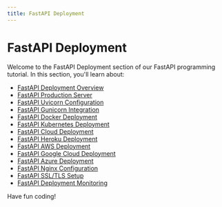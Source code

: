 ```yaml
---
title: FastAPI Deployment
---
```


# FastAPI Deployment

Welcome to the FastAPI Deployment section of our FastAPI programming tutorial. In this section, you'll learn about:

- [FastAPI Deployment Overview](./0-fastapi-deployment-overview.mdx)
- [FastAPI Production Server](./1-fastapi-production-server.mdx)
- [FastAPI Uvicorn Configuration](./2-fastapi-uvicorn-configuration.mdx)
- [FastAPI Gunicorn Integration](./3-fastapi-gunicorn-integration.mdx)
- [FastAPI Docker Deployment](./4-fastapi-docker-deployment.mdx)
- [FastAPI Kubernetes Deployment](./5-fastapi-kubernetes-deployment.mdx)
- [FastAPI Cloud Deployment](./6-fastapi-cloud-deployment.mdx)
- [FastAPI Heroku Deployment](./7-fastapi-heroku-deployment.mdx)
- [FastAPI AWS Deployment](./8-fastapi-aws-deployment.mdx)
- [FastAPI Google Cloud Deployment](./9-fastapi-google-cloud-deployment.mdx)
- [FastAPI Azure Deployment](./10-fastapi-azure-deployment.mdx)
- [FastAPI Nginx Configuration](./11-fastapi-nginx-configuration.mdx)
- [FastAPI SSL/TLS Setup](./12-fastapi-ssltls-setup.mdx)
- [FastAPI Deployment Monitoring](./13-fastapi-deployment-monitoring.mdx)

Have fun coding!